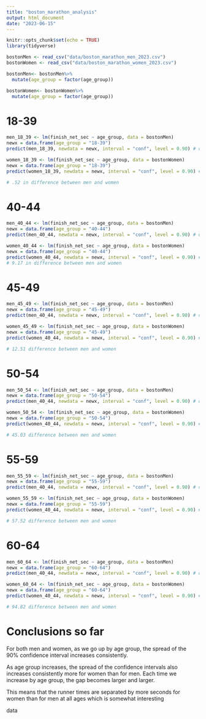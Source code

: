 ```yaml
---
title: "boston_marathon_analysis"
output: html_document
date: "2023-06-15"
---
```


```r
knitr::opts_chunk$set(echo = TRUE)
library(tidyverse)
```

```r
bostonMen <- read_csv("data/boston_marathon_men_2023.csv")
bostonWomen <- read_csv("data/boston_marathon_women_2023.csv")

bostonMen<- bostonMen%>%
  mutate(age_group = factor(age_group))

bostonWomen<- bostonWomen%>%
  mutate(age_group = factor(age_group))
```
# 18-39
```r
men_18_39 <- lm(finish_net_sec ~ age_group, data = bostonMen)
newx = data.frame(age_group = "18-39")
predict(men_18_39, newdata = newx, interval = "conf", level = 0.90) # dif = 108.11

women_18_39 <- lm(finish_net_sec ~ age_group, data = bostonWomen)
newx = data.frame(age_group = "18-39")
predict(women_18_39, newdata = newx, interval = "conf", level = 0.90) # dif = 108.63

# .52 in difference between men and women
```
# 40-44
```r
men_40_44 <- lm(finish_net_sec ~ age_group, data = bostonMen)
newx = data.frame(age_group = "40-44")
predict(men_40_44, newdata = newx, interval = "conf", level = 0.90) # dif = 166.02

women_40_44 <- lm(finish_net_sec ~ age_group, data = bostonWomen)
newx = data.frame(age_group = "40-44")
predict(women_40_44, newdata = newx, interval = "conf", level = 0.90) # dif = 175.19 
# 9.17 in difference between men and women
```
# 45-49
```r
men_45_49 <- lm(finish_net_sec ~ age_group, data = bostonMen)
newx = data.frame(age_group = "45-49")
predict(men_40_44, newdata = newx, interval = "conf", level = 0.90) # dif = 165.6

women_45_49 <- lm(finish_net_sec ~ age_group, data = bostonWomen)
newx = data.frame(age_group = "45-49")
predict(women_40_44, newdata = newx, interval = "conf", level = 0.90) # dif = 178.11

# 12.51 difference between men and women
```
# 50-54
```r
men_50_54 <- lm(finish_net_sec ~ age_group, data = bostonMen)
newx = data.frame(age_group = "50-54")
predict(men_40_44, newdata = newx, interval = "conf", level = 0.90) # dif = 173.49

women_50_54 <- lm(finish_net_sec ~ age_group, data = bostonWomen)
newx = data.frame(age_group = "50-54")
predict(women_40_44, newdata = newx, interval = "conf", level = 0.90) # dif = 218.52

# 45.03 difference between men and women
```
# 55-59
```r
men_55_59 <- lm(finish_net_sec ~ age_group, data = bostonMen)
newx = data.frame(age_group = "55-59")
predict(men_40_44, newdata = newx, interval = "conf", level = 0.90) # dif = 208.41

women_55_59 <- lm(finish_net_sec ~ age_group, data = bostonWomen)
newx = data.frame(age_group = "55-59")
predict(women_40_44, newdata = newx, interval = "conf", level = 0.90) # dif = 265.93

# 57.52 difference between men and women
```
# 60-64
```r
men_60_64 <- lm(finish_net_sec ~ age_group, data = bostonMen)
newx = data.frame(age_group = "60-64")
predict(men_40_44, newdata = newx, interval = "conf", level = 0.90) # dif = 235.89

women_60_64 <- lm(finish_net_sec ~ age_group, data = bostonWomen)
newx = data.frame(age_group = "60-64")
predict(women_40_44, newdata = newx, interval = "conf", level = 0.90) # dif = 330.71

# 94.82 difference between men and women
```
# Conclusions so far 
For both men and women, as we go up by age group, the spread of the 90% confidence interval increases consistently.

As age group increases, the spread of the confidence intervals also increases consistently more for women than for men. Each time we increase by age group, the gap becomes larger and larger.

This means that the runner times are separated by more seconds for women than for men at all ages which is somewhat interesting

data 